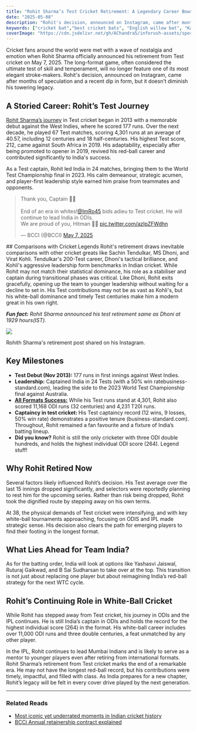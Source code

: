 ```yaml
---
title: "Rohit Sharma’s Test Cricket Retirement: A Legendary Career Bows Out"
date: "2025-05-08"
description: "Rohit's decision, announced on Instagram, came after months of speculation and a recent dip in form, but it doesn’t diminish his towering legacy. How crucial is this impact to the Indian team?"
keywords: ["cricket bat","best cricket bats", "English willow bat", "Kashmir willow bat", "pickup shots", "cover drive"]
coverImage: "https://cdn.jsdelivr.net/gh/AChandra5/inforush-assets/sports-fitness/rohit-sharma.png"
---
```


Cricket fans around the world were met with a wave of nostalgia and emotion when Rohit Sharma officially announced his retirement from Test cricket on May  7, 2025. The long-format game, often considered the ultimate test of skill and temperament, will no longer feature one of its most elegant stroke-makers. Rohit's decision, announced on Instagram, came after months of speculation and a recent dip in form, but it doesn’t diminish his towering legacy.

## A Storied Career: Rohit’s Test Journey
<a href="https://www.cricbuzz.com/profiles/576/rohit-sharma#:~:text=With%20the%20retirements%20of%20stalwarts,his%20metaphorical%20statement%20to%20the" target="_blank">Rohit Sharma’s journey</a> in Test cricket began in 2013 with a memorable debut against the West Indies, where he scored 177 runs. Over the next decade, he played 67 Test matches, scoring 4,301 runs at an average of 40.57, including 12 centuries and 18 half-centuries. His highest Test score, 212, came against South Africa in 2019. His adaptability, especially after being promoted to opener in 2019, revived his red-ball career and contributed significantly to India's success.

As a Test captain, Rohit led India in 24 matches, bringing them to the World Test Championship final in 2023. His calm demeanour, strategic acumen, and player-first leadership style earned him praise from teammates and opponents.

<div style={{display: "flex", justifyContent: "center", alignItems:"center"}}>
<blockquote class="twitter-tweet"><p lang="en" dir="ltr">Thank you, Captain 🫡🫡<br /><br />End of an era in whites!<a href="https://twitter.com/ImRo45?ref_src=twsrc%5Etfw">@ImRo45</a> bids adieu to Test cricket. He will continue to lead India in ODIs.<br />We are proud of you, Hitman 🫡🫡 <a href="https://t.co/azlpZFWdhn">pic.twitter.com/azlpZFWdhn</a></p>&mdash; BCCI (@BCCI) <a href="https://twitter.com/BCCI/status/1920126481348329927?ref_src=twsrc%5Etfw">May 7, 2025</a></blockquote> <script async src="https://platform.twitter.com/widgets.js" charset="utf-8"></script>
</div>
## Comparisons with Cricket Legends
Rohit's retirement draws inevitable comparisons with other cricket greats like Sachin Tendulkar, MS Dhoni, and Virat Kohli. Tendulkar's 200-Test career, Dhoni's tactical brilliance, and Kohli's aggressive leadership form benchmarks in Indian cricket. While Rohit may not match their statistical dominance, his role as a stabiliser and captain during transitional phases was critical.
Like Dhoni, Rohit exits gracefully, opening up the team to younger leadership without waiting for a decline to set in. His Test contributions may not be as vast as Kohli's, but his white-ball dominance and timely Test centuries make him a modern great in his own right.

<em><strong>Fun fact:</strong> Rohit Sharma announced his test retirement same as Dhoni at 1929 hours(IST).</em>

<div>
<img src="https://cdn.jsdelivr.net/gh/AChandra5/inforush-assets/sports-fitness/rohit-sharma-instagram-post.jpg" style={{height: "570px"}}/>
<p style={{fontSize: "0.7rem", textAlign: "center"}}>Rohith Sharma's retirement post shared on his Instagram.</p>
</div>

## Key Milestones
- <b>Test Debut (Nov 2013):</b> 177 runs in first innings against West Indies.
- <b>Leadership:</b> Captained India in 24 Tests (with a 50% win ratebusiness-standard.com), leading the side to the 2023 World Test Championship final against Australia.
- <a href="https://www.cricbuzz.com/profiles/576/rohit-sharma#:~:text=With%20the%20retirements%20of%20stalwarts,his%20metaphorical%20statement%20to%20the" target="_blank"><b>All Formats Success:</b></a> While his Test runs stand at 4,301, Rohit also scored 11,168 ODI runs (32 centuries) and 4,231 T20I runs.
- <b>Captaincy in test cricket: </b>  His Test captaincy record (12 wins, 9 losses, 50% win rate) demonstrates a positive tenure (business-standard.com). Throughout, Rohit remained a fan favourite and a fixture of India’s batting lineup.
- <b>Did you know?</b> Rohit is still the only cricketer with three ODI double hundreds, and holds the highest individual ODI score (264). Legend stuff!

## Why Rohit Retired Now
Several factors likely influenced Rohit’s decision. His Test average over the last 15 innings dropped significantly, and selectors were reportedly planning to rest him for the upcoming series. Rather than risk being dropped, Rohit took the dignified route by stepping away on his own terms.

At 38, the physical demands of Test cricket were intensifying, and with key white-ball tournaments approaching, focusing on ODIS and IPL made strategic sense. His decision also clears the path for emerging players to find their footing in the longest format.

## What Lies Ahead for Team India?
As for the batting order, India will look at options like Yashasvi Jaiswal, Ruturaj Gaikwad, and B Sai Sudharsan to take over at the top. This transition is not just about replacing one player but about reimagining India’s red-ball strategy for the next WTC cycle.

## Rohit’s Continuing Role in White-Ball Cricket
While Rohit has stepped away from Test cricket, his journey in ODIs and the IPL continues. He is still India’s captain in ODIs and holds the record for the highest individual score (264) in the format. His white-ball career includes over 11,000 ODI runs and three double centuries, a feat unmatched by any other player.

In the IPL, Rohit continues to lead Mumbai Indians and is likely to serve as a mentor to younger players even after retiring from international formats.
Rohit Sharma’s retirement from Test cricket marks the end of a remarkable era. He may not have the longest red-ball record, but his contributions were timely, impactful, and filled with class. As India prepares for a new chapter, Rohit’s legacy will be felt in every cover drive played by the next generation.

---
###  Related Reads
- [Most iconic yet underrated moments in Indian cricket history](/category/sports-fitness/under-rated-iconic-indian-cricket-moments)
- [BCCi Annual retainership contract explained](/category/sports-fitness/bcci-anual-contract-explained)



